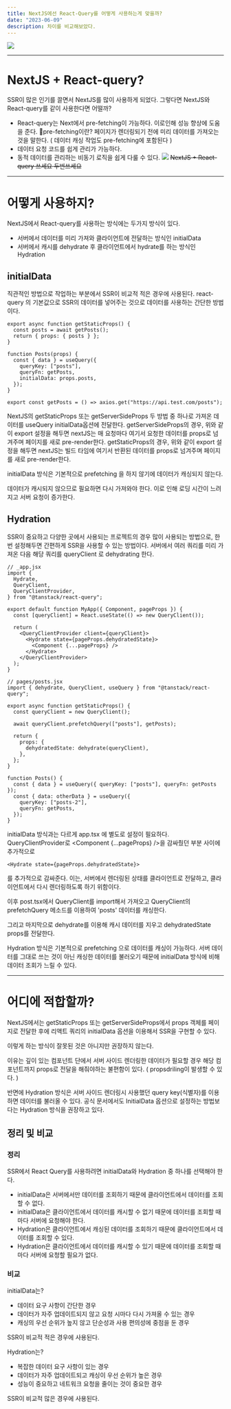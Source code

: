 ```yaml
---
title: NextJS에선 React-Query를 어떻게 사용하는게 맞을까?
date: "2023-06-09"
description: 차이를 비교해보았다.
---
```


![](https://velog.velcdn.com/images/minsang9735/post/0d774d42-2586-4674-9758-1d8eccb26b95/image.png)

---

# NextJS + React-query?

SSR이 많은 인기를 끌면서 NextJS를 많이 사용하게 되었다. 그렇다면 NextJS와 React-query를 같이 사용한다면 어떨까?

- React-query는 Next에서 pre-fetching이 가능하다. 이로인해 성능 향상에 도움을 준다.
  📌pre-fetching이란? 페이지가 렌더링되기 전에 미리 데이터를 가져오는 것을 말한다. ( 데이터 캐싱 작업도 pre-fetching에 포함된다 )
- 데이터 요청 코드를 쉽게 관리가 가능하다.
- 동적 데이터를 관리하는 비동기 로직을 쉽게 다룰 수 있다.
  ![](https://velog.velcdn.com/images/minsang9735/post/255c1e96-03c3-43d4-ab40-0e280c83eda2/image.png)
  ~~NextJS + React-query 쓰세요 두번쓰세요~~

---

# 어떻게 사용하지?

NextJS에서 React-query를 사용하는 방식에는 두가지 방식이 있다.

- 서버에서 데이터를 미리 가져와 클라이언트에 전달하는 방식인 initialData
- 서버에서 캐시를 dehydrate 후 클라이언트에서 hydrate를 하는 방식인 Hydration

## initialData

직관적인 방법으로 작업하는 부분에서 SSR이 비교적 적은 경우에 사용된다.
react-query 의 기본값으로 SSR의 데이터를 넣어주는 것으로 데이터를 사용하는 간단한 방법이다.

```tsx
export async function getStaticProps() {
  const posts = await getPosts();
  return { props: { posts } };
}

function Posts(props) {
  const { data } = useQuery({
    queryKey: ["posts"],
    queryFn: getPosts,
    initialData: props.posts,
  });
}
```

```tsx
export const getPosts = () => axios.get("https://api.test.com/posts");
```

NextJS의 getStaticProps 또는 getServerSideProps 두 방법 중 하나로 가져온 데이터를 useQuery initialData옵션에 전달한다.
getServerSideProps의 경우, 위와 같이 export 설정을 해두면 nextJS는 매 요청마다 여기서 요청한 데이터를 props로 넘겨주며 페이지를 새로 pre-render한다.
getStaticProps의 경우, 위와 같이 export 설정을 해두면 nextJS는 빌드 타임에 여기서 반환된 데이터를 props로 넘겨주며 페이지를 새로 pre-render한다.

initialData 방식은 기본적으로 prefetching 을 하지 않기에 데이터가 캐싱되지 않는다.

데이터가 캐시되지 않으므로 필요하면 다시 가져와야 한다. 이로 인해 로딩 시간이 느려지고 서버 요청이 증가한다.

## Hydration

SSR이 중요하고 다양한 곳에서 사용되는 프로젝트의 경우 많이 사용되는 방법으로, 한번 설정해두면 간편하게 SSR을 사용할 수 있는 방법이다.
서버에서 여러 쿼리를 미리 가져온 다음 해당 쿼리를 queryClient 로 dehydrating 한다.

```tsx
// _app.jsx
import {
  Hydrate,
  QueryClient,
  QueryClientProvider,
} from "@tanstack/react-query";

export default function MyApp({ Component, pageProps }) {
  const [queryClient] = React.useState(() => new QueryClient());

  return (
    <QueryClientProvider client={queryClient}>
      <Hydrate state={pageProps.dehydratedState}>
        <Component {...pageProps} />
      </Hydrate>
    </QueryClientProvider>
  );
}
```

```tsx
// pages/posts.jsx
import { dehydrate, QueryClient, useQuery } from "@tanstack/react-query";

export async function getStaticProps() {
  const queryClient = new QueryClient();

  await queryClient.prefetchQuery(["posts"], getPosts);

  return {
    props: {
      dehydratedState: dehydrate(queryClient),
    },
  };
}

function Posts() {
  const { data } = useQuery({ queryKey: ["posts"], queryFn: getPosts });
  const { data: otherData } = useQuery({
    queryKey: ["posts-2"],
    queryFn: getPosts,
  });
}
```

initialData 방식과는 다르게 app.tsx 에 별도로 설정이 필요하다.
QueryClientProvider로 <Component {...pageProps} />을 감싸줬던 부분 사이에 추가적으로

```tsx
<Hydrate state={pageProps.dehydratedState}>
```

를 추가적으로 감싸준다.
이는, 서버에서 렌더링된 상태를 클라이언트로 전달하고, 클라이언트에서 다시 렌더링하도록 하기 위함이다.

이후 post.tsx에서 QueryClient를 import해서 가져오고 QueryClient의 prefetchQuery 메소드를 이용하여 'posts' 데이터를 캐싱한다.

그리고 마지막으로 dehydrate를 이용해 캐시 데이터를 지우고 dehydratedState props를 전달한다.

Hydration 방식은 기본적으로 prefetching 으로 데이터를 캐싱이 가능하다.
서버 데이터를 그대로 쓰는 것이 아닌 캐싱한 데이터를 불러오기 때문에 initialData 방식에 비해 데이터 조회가 느릴 수 있다.

---

# 어디에 적합할까?

NextJS에서는 getStaticProps 또는 getServerSideProps에서 props 객체를 페이지로 전달한 후에 리액트 쿼리의 initialData 옵션을 이용해서 SSR을 구현할 수 있다.

이렇게 하는 방식이 잘못된 것은 아니지만 권장하지 않는다.

이유는 깊이 있는 컴포넌트 단에서 서버 사이드 렌더링한 데이터가 필요할 경우 해당 컴포넌트까지 props로 전달을 해줘야하는 불편함이 있다. ( propsdriling이 발생할 수 있다. )

반면에 Hydration 방식은 서버 사이드 렌더링시 사용했던 query key(식별자)를 이용하면 데이터를 불러올 수 있다. 공식 문서에서도 InitialData 옵션으로 설정하는 방법보다는 Hydration 방식을 권장하고 있다.

## 정리 및 비교

### 정리

SSR에서 React Query를 사용하려면 initialData와 Hydration 중 하나를 선택해야 한다.

- initialData은 서버에서만 데이터를 조회하기 때문에 클라이언트에서 데이터를 조회할 수 없다.
- initialData은 클라이언트에서 데이터를 캐시할 수 없기 때문에 데이터를 조회할 때마다 서버에 요청해야 한다.
- Hydration은 클라이언트에서 캐싱된 데이터를 조회하기 때문에 클라이언트에서 데이터를 조회할 수 있다.
- Hydration은 클라이언트에서 데이터를 캐시할 수 있기 때문에 데이터를 조회할 때마다 서버에 요청할 필요가 없다.

### 비교

initialData는?

- 데이터 요구 사항이 간단한 경우
- 데이터가 자주 업데이트되지 않고 요청 시마다 다시 가져올 수 있는 경우
- 캐싱의 우선 순위가 높지 않고 단순성과 사용 편의성에 중점을 둔 경우

SSR이 비교적 적은 경우에 사용된다.

Hydration는?

- 복잡한 데이터 요구 사항이 있는 경우
- 데이터가 자주 업데이트되고 캐싱이 우선 순위가 높은 경우
- 성능이 중요하고 네트워크 요청을 줄이는 것이 중요한 경우

SSR이 비교적 많은 경우에 사용된다.
